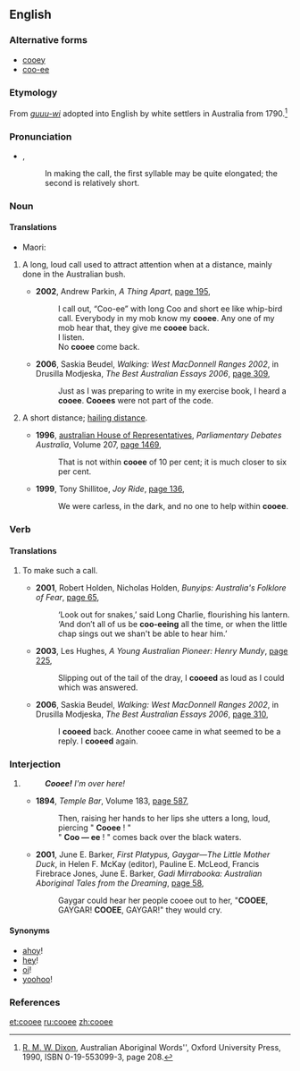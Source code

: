 ==English==

===Alternative forms===
* [[cooey]]
* [[coo-ee]]

===Etymology===
From {{etyl|xdk|en}} ''[[guuu-wi]]'' adopted into English by white settlers in Australia from 1790.<ref>[[w:R. M. W. Dixon|R. M. W. Dixon]], Australian Aboriginal Words'', Oxford University Press, 1990, ISBN 0-19-553099-3, page 208.</ref>

===Pronunciation===
* {{enPR|ko͞o'ē}}, {{IPA|/ˈkuːiː/|lang=en}}
*: In making the call, the first syllable may be quite elongated; the second is relatively short.

===Noun===
{{en-noun}}

====Translations====
{{trans-top|a call as a signal}}
{{trans-mid}}
* Maori: {{t|mi|hū}}
{{trans-bottom}}


# {{context|Australia|informal|onomatopoeia|lang=en}} A long, loud call used to attract attention when at a distance, mainly done in the Australian bush.
#* '''2002''', Andrew Parkin, ''A Thing Apart'', [http://books.google.com/books?id=uyb_QsyLkekC&pg=PA195&dq=%22cooee%7Ccooees%22+-intitle:%22%22&hl=en&ei=TFmqTsGBMpD2mAXz5eGCDw&sa=X&oi=book_result&ct=result&resnum=5&ved=0CEEQ6AEwBDhu#v=onepage&q=%22cooee%7Ccooees%22%20-intitle%3A%22%22&f=false page 195],
#*: I call out, “Coo-ee” with long Coo and short ee like whip-bird call. Everybody in my mob know my '''cooee'''. Any one of my mob hear that, they give me '''cooee''' back.
#*: I listen.
#*: No '''cooee''' come back.
#* '''2006''', Saskia Beudel, ''Walking: West MacDonnell Ranges 2002'', in Drusilla Modjeska, ''The Best Australian Essays 2006'', [http://books.google.com/books?id=6UBV5f0LThoC&pg=PA309&dq=%22cooee%7Ccooees%22+-intitle:%22%22&hl=en&ei=bFeqTvyPMMmImQWC7KnQDw&sa=X&oi=book_result&ct=result&resnum=5&ved=0CEAQ6AEwBDhk#v=onepage&q=%22cooee%7Ccooees%22%20-intitle%3A%22%22&f=false page 309],
#*: Just as I was preparing to write in my exercise book, I heard a '''cooee'''. '''Cooees''' were not part of the code.
# {{context|Australia|informal|with "within"|also|_|figuratively|lang=en}} A short distance; [[hailing distance]].
#* '''1996''', [[w:australian House of Representatives|australian House of Representatives]], ''Parliamentary Debates Australia'', Volume 207, [http://books.google.com/books?id=vMhDAQAAIAAJ&q=%22cooee%7Ccooees%22+-intitle:%22%22&dq=%22cooee%7Ccooees%22+-intitle:%22%22&hl=en&ei=f2CqTqqzEoz3mAXknMTbDg&sa=X&oi=book_result&ct=result&resnum=3&ved=0CDIQ6AEwAjiMAQ page 1469],
#*: That is not within '''cooee''' of 10 per cent; it is much closer to six per cent.
#* '''1999''', Tony Shillitoe, ''Joy Ride'', [http://books.google.com/books?id=oWJD5EPe6QoC&pg=PA136&dq=%22cooee%7Ccooees%22+-intitle:%22%22&hl=en&ei=5VGqTpmFDK_ImAX3z5DvDg&sa=X&oi=book_result&ct=result&resnum=10&ved=0CFcQ6AEwCTg8#v=onepage&q=%22cooee%7Ccooees%22%20-intitle%3A%22%22&f=false page 136],
#*: We were carless, in the dark, and no one to help within '''cooee'''.

===Verb===
{{en-verb|cooee|d}}

====Translations====
{{trans-top|to call out as a signal}}
{{trans-mid}}
{{trans-bottom}}

# {{context|intransitive|Australia|informal|lang=en}} To make such a call.
#* '''2001''', Robert Holden, Nicholas Holden, ''Bunyips: Australia's Folklore of Fear'', [http://books.google.com/books?id=UnKPCZT0x6kC&pg=PA65&dq=%22cooeeing%7Ccooeed%22+-intitle:%22%22&hl=en&ei=WZ-qTs_gL9HUmAWbo_HHDg&sa=X&oi=book_result&ct=result&resnum=6&ved=0CEQQ6AEwBQ#v=onepage&q&f=false page 65],
#*: ‘Look out for snakes,’ said Long Charlie, flourishing his lantern. ‘And don′t all of us be '''coo-eeing''' all the time, or when the little chap sings out we shan't be able to hear him.’
#* '''2003''', Les Hughes, ''A Young Australian Pioneer: Henry Mundy'', [http://books.google.com/books?id=9woJ84V1PpIC&pg=PA225&dq=%22cooeeing%7Ccooeed%22+-intitle:%22%22&hl=en&ei=WZ-qTs_gL9HUmAWbo_HHDg&sa=X&oi=book_result&ct=result&resnum=5&ved=0CD8Q6AEwBA#v=onepage&q=%22cooeeing%7Ccooeed%22%20-intitle%3A%22%22&f=false page 225],
#*: Slipping out of the tail of the dray, I '''cooeed''' as loud as I could which was answered.
#* '''2006''', Saskia Beudel, ''Walking: West MacDonnell Ranges 2002'', in Drusilla Modjeska, ''The Best Australian Essays 2006'', [http://books.google.com/books?id=6UBV5f0LThoC&pg=PA310&dq=%22cooeeing%7Ccooeed%22+-intitle:%22%22&hl=en&ei=WZ-qTs_gL9HUmAWbo_HHDg&sa=X&oi=book_result&ct=result&resnum=3&ved=0CDUQ6AEwAg#v=onepage&q=%22cooeeing%7Ccooeed%22%20-intitle%3A%22%22&f=false page 310],
#*: I '''cooeed''' back. Another cooee came in what seemed to be a reply. I '''cooeed''' again.

===Interjection===
{{en-interj}}

# {{context|informal|chiefly|Australia|UK|lang=en}} {{non-gloss definition|Used to attract someone's attention.}}
#: '''''Cooee!'''  I'm over here!''
#* '''1894''', ''Temple Bar'', Volume 183, [http://books.google.com/books?id=AQMbAAAAYAAJ&q=%22cooee%22+-intitle:%22%22&dq=%22cooee%22+-intitle:%22%22&hl=en&ei=bZyqTva2KqjkmAWensXuDg&sa=X&oi=book_result&ct=result&resnum=5&ved=0CDsQ6AEwBDiWAQ page 587],
#*: Then, raising her hands to her lips she utters a long, loud, piercing " '''Cooee''' ! "
#*: " '''Coo — ee''' ! " comes back over the black waters.
#* '''2001''', June E. Barker, ''First Platypus, Gaygar—The Little Mother Duck'', in Helen F. McKay (editor), Pauline E. McLeod, Francis Firebrace Jones, June E. Barker, ''Gadi Mirrabooka: Australian Aboriginal Tales from the Dreaming'', [http://books.google.com/books?id=ZhooWCBA7HAC&pg=PA58&dq=%22cooee%22+-intitle:%22%22&hl=en&ei=xJKqTsqSIIPSmAWwvo36Dg&sa=X&oi=book_result&ct=result&resnum=1&ved=0CCsQ6AEwADg8#v=onepage&q=%22cooee%22%20-intitle%3A%22%22&f=false page 58],
#*: Gaygar could hear her people cooee out to her, "'''COOEE''', GAYGAR! '''COOEE''', GAYGAR!" they would cry.

====Synonyms====
* [[ahoy]]! {{qualifier|nautical}}
* [[hey]]!
* [[oi]]! {{qualifier|impolite}}
* [[yoohoo]]!

===References===
<references/>

[[et:cooee]]
[[ru:cooee]]
[[zh:cooee]]